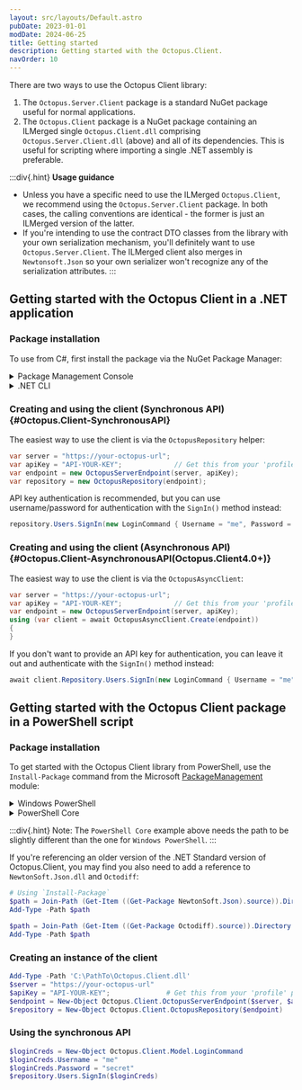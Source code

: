 ```yaml
---
layout: src/layouts/Default.astro
pubDate: 2023-01-01
modDate: 2024-06-25
title: Getting started
description: Getting started with the Octopus.Client.
navOrder: 10
---
```


There are two ways to use the Octopus Client library:

1. The `Octopus.Server.Client` package is a standard NuGet package useful for normal applications.
1. The `Octopus.Client` package is a NuGet package containing an ILMerged single `Octopus.Client.dll` comprising `Octopus.Server.Client.dll` (above) and all of its dependencies. This is useful for scripting where importing a single .NET assembly is preferable.

:::div{.hint}
**Usage guidance**

- Unless you have a specific need to use the ILMerged `Octopus.Client`, we recommend using the `Octopus.Server.Client` package. In both cases, the calling conventions are identical - the former is just an ILMerged version of the latter.
- If you're intending to use the contract DTO classes from the library with your own serialization mechanism, you'll definitely want to use `Octopus.Server.Client`. The ILMerged client also merges in `Newtonsoft.Json` so your own serializer won't recognize any of the serialization attributes.
:::

<OctopusClientShippedWithServerAndTentacle />

## Getting started with the Octopus Client in a .NET application

### Package installation

To use from C#, first install the package via the NuGet Package Manager:

<details data-group="octopus-rest-api-getting-started">
<summary>Package Management Console</summary>

```powershell 
Install-Package Octopus.Server.Client
```

</details>
<details data-group="octopus-rest-api-getting-started">
<summary>.NET CLI</summary>

```bash
dotnet add package Octopus.Server.Client
```

</details>

### Creating and using the client (Synchronous API) \{#Octopus.Client-SynchronousAPI}

The easiest way to use the client is via the `OctopusRepository` helper:

```csharp
var server = "https://your-octopus-url";
var apiKey = "API-YOUR-KEY";             // Get this from your 'profile' page in the Octopus Web Portal
var endpoint = new OctopusServerEndpoint(server, apiKey);
var repository = new OctopusRepository(endpoint);
```

API key authentication is recommended, but you can use username/password for authentication with the `SignIn()` method instead:

```csharp
repository.Users.SignIn(new LoginCommand { Username = "me", Password = "secret" });
```


### Creating and using the client (Asynchronous API) \{#Octopus.Client-AsynchronousAPI(Octopus.Client4.0+)}

The easiest way to use the client is via the `OctopusAsyncClient`:

```csharp
var server = "https://your-octopus-url";
var apiKey = "API-YOUR-KEY";             // Get this from your 'profile' page in the Octopus Web Portal
var endpoint = new OctopusServerEndpoint(server, apiKey);
using (var client = await OctopusAsyncClient.Create(endpoint))
{
}
```

If you don't want to provide an API key for authentication, you can leave it out and authenticate with the `SignIn()` method instead:

```csharp
await client.Repository.Users.SignIn(new LoginCommand { Username = "me", Password = "secret" });
```

## Getting started with the Octopus Client package in a PowerShell script

### Package installation

To get started with the Octopus Client library from PowerShell, use the `Install-Package` command from the Microsoft [PackageManagement](https://docs.microsoft.com/en-us/powershell/module/packagemanagement) module:

<details data-group="octopus-client-getting-started">
<summary>Windows PowerShell</summary>

```powershell
[Net.ServicePointManager]::SecurityProtocol = [Net.SecurityProtocolType]::Tls12
Install-Package Octopus.Client -source https://www.nuget.org/api/v2 -SkipDependencies
$path = Join-Path (Get-Item ((Get-Package Octopus.Client).source)).Directory.FullName "lib/net462/Octopus.Client.dll"
Add-Type -Path $path
```

</details>
<details data-group="octopus-client-getting-started">
<summary>PowerShell Core</summary>

```powershell 
Install-Package Octopus.Client -source https://www.nuget.org/api/v2 -SkipDependencies
$path = Join-Path (Get-Item ((Get-Package Octopus.Client).source)).Directory.FullName "lib/netstandard2.0/Octopus.Client.dll"
Add-Type -Path $path
```

</details>

:::div{.hint}
Note: The `PowerShell Core` example above needs the path to be slightly different than the one for `Windows PowerShell`.
:::

If you're referencing an older version of the .NET Standard version of Octopus.Client, you may find you also need to add a reference to `NewtonSoft.Json.dll` and `Octodiff`:

```powershell
# Using `Install-Package`
$path = Join-Path (Get-Item ((Get-Package NewtonSoft.Json).source)).Directory.FullName "lib/netstandard2.0/NewtonSoft.Json.dll"
Add-Type -Path $path

$path = Join-Path (Get-Item ((Get-Package Octodiff).source)).Directory.FullName "lib/netstandard2.0/Octodiff.dll"
Add-Type -Path $path
```

### Creating an instance of the client

```powershell
Add-Type -Path 'C:\PathTo\Octopus.Client.dll'
$server = "https://your-octopus-url"
$apiKey = "API-YOUR-KEY";              # Get this from your 'profile' page in the Octopus Web Portal
$endpoint = New-Object Octopus.Client.OctopusServerEndpoint($server, $apiKey)
$repository = New-Object Octopus.Client.OctopusRepository($endpoint)
```

### Using the synchronous API

```powershell
$loginCreds = New-Object Octopus.Client.Model.LoginCommand
$loginCreds.Username = "me"
$loginCreds.Password = "secret"
$repository.Users.SignIn($loginCreds)
```
